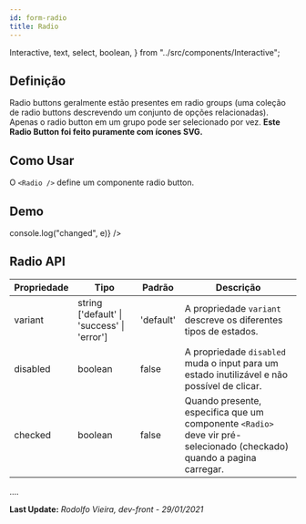 ```yaml
---
id: form-radio
title: Radio
---
```


  Interactive,
  text,
  select,
  boolean,
} from "../src/components/Interactive";

## Definição

Radio buttons geralmente estão presentes em radio groups (uma coleção de radio buttons descrevendo um conjunto de opções relacionadas).
Apenas o radio button em um grupo pode ser selecionado por vez. **Este Radio Button foi feito puramente com ícones SVG.**

## Como Usar

O `<Radio />` define um componente radio button.

## Demo

<Flex gap="xs">
  <Radio
    label="Radio com multiplas linhas não trava o template, e você é livre para escrever o que conseguir imaginar. :)"
    id="radio1"
    name="radio"
    value="1"
  />
  <Radio label="Opção 2" id="radio2" name="radio" value="2" />
  <Interactive>
    <Radio
      name="radio"
      id="radio3"
      value="1"
      label={text("Label Text", "Radio Label")}
      variant={select("Variant", "default", ["default", "success", "error"])}
      disabled={boolean("Disabled", false)}
      onChange={(e) => console.log("changed", e)}
    />
  </Interactive>
</Flex>

## Radio API

| Propriedade | Tipo                                       | Padrão    | Descrição                                                                                                             |
| ----------- | ------------------------------------------ | --------- | --------------------------------------------------------------------------------------------------------------------- |
| variant     | string ['default' \| 'success' \| 'error'] | 'default' | A propriedade `variant` descreve os diferentes tipos de estados.                                                      |
| disabled    | boolean                                    | false     | A propriedade `disabled` muda o input para um estado inutilizável e não possível de clicar.                           |
| checked     | boolean                                    | false     | Quando presente, especifica que um componente `<Radio>` deve vir pré-selecionado (checkado) quando a pagina carregar. |

....

**Last Update:** _Rodolfo Vieira, dev-front - 29/01/2021_
